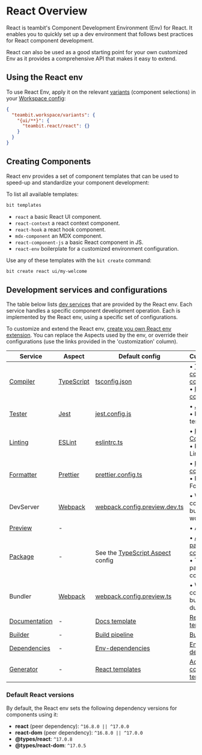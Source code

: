 # React Overview

React is teambit's Component Development Environment (Env) for React.
It enables you to quickly set up a dev environment that follows best practices for React component development.

React can also be used as a good starting point for your own customized Env as it provides a comprehensive API that makes it easy to extend.

## Using the React env

To use React Env, apply it on the relevant [variants](/docs/workspace/variants) (component selections) in your [Workspace config](/docs/workspace/workspace-configuration):

```json title="workspace.jsonc"
{
  "teambit.workspace/variants": {
    "{ui/**}": {
      "teambit.react/react": {}
    }
  }
}
```

## Creating Components

React env provides a set of component templates that can be used to speed-up and standardize your component development:

To list all available templates:

```bash
bit templates
```

- `react` a basic React UI component.
- `react-context` a react context component.
- `react-hook` a react hook component.
- `mdx-component` an MDX component.
- `react-component-js` a basic React component in JS.
- `react-env` boilerplate for a customized environment configuration.

Use any of these templates with the `bit create` command:

```bash
bit create react ui/my-welcome
```

## Development services and configurations

The table below lists [dev services](/dev-services/dev-services-overview) that are provided by the React env. Each service handles a specific component development operation. Each is implemented by the React env, using a specific set of configurations.

To customize and extend the React env, [create you own React env extension](/envs/pre-configured-envs/react/extending-react#using-your-own-react-env-extension). You can replace the Aspects used by the env, or override their configurations (use the links provided in the 'customization' column).

| Service                                                                     | Aspect                                                      | Default config                                                                                                     | Customization                                                                                                                                                   |
| --------------------------------------------------------------------------- | ----------------------------------------------------------- | ------------------------------------------------------------------------------------------------------------------ | --------------------------------------------------------------------------------------------------------------------------------------------------------------- |
| [Compiler](/docs/dev-services/compiler/compiler-overview)                   | [TypeScript](https://bit.dev/teambit/typescript/typescript) | [tsconfig.json](https://bit.dev/teambit/react/react/~code/typescript/tsconfig.json)                                | • [TS compilation config](/frameworks/react/config-react-tools#typescript) <br /> • [Replace compiler](/docs/dev-services/compiler/configure-env-with-compiler) |
| [Tester](/tester/overview)                                                  | [Jest](https://bit.dev/teambit/defender/jest)               | [jest.config.js](https://bit.dev/teambit/react/react/~code/jest/jest.config.js)                                    | • [Jest config](/frameworks/react/config-react-tools#jest) <br /> • Replace tester                                                                              |
| [Linting](/linter/overview)                                                 | [ESLint](https://bit.dev/teambit/defender/eslint)           | [eslintrc.ts](https://bit.dev/teambit/react/react/~code/eslint/eslintrc.ts)                                        | • [ESLint Config](/frameworks/react/config-react-tools#eslint) <br /> • Replace Linter                                                                          |
| [Formatter](/formatter/overview)                                            | [Prettier](https://bit.dev/teambit/defender/prettier)       | [prettier.config.ts](https://bit.dev/teambit/react/react/~code/prettier/prettier.config.js)                        | • [Prettier config](/frameworks/react/config-react-tools#prettier) <br /> • Replace Formatter                                                                   |
| DevServer                                                                   | [Webpack](https://bit.dev/teambit/webpack/webpack)          | [webpack.config.preview.dev.ts](https://bit.dev/teambit/react/react/~code/webpack/webpack.config.preview.dev.ts)   | • Webpack config (for bundling in the workspace)                                                                                                                |
| [Preview](/docs/dev-services/preview/overview)                              | -                                                           |                                                                                                                    | • Add preview                                                                                                                                                   |
| [Package](/docs/packages/packages-overview)                                 | -                                                           | See the [TypeScript Aspect](https://bit.dev/teambit/typescript/typescript/~code/typescript.main.runtime.ts) config | • [Add Env package config]() <br /> • TypeScript's package config                                                                                               |
| Bundler                                                                     | [Webpack](https://bit.dev/teambit/webpack/webpack)          | [webpack.config.preview.ts](https://bit.dev/teambit/react/react/~code/webpack/webpack.config.preview.ts)           | • Webpack config (for bundling during build)                                                                                                                    |
| [Documentation](/docs/dev-services/docs/docs-overview)                      | -                                                           | [Docs template](https://bit.dev/teambit/react/react/~code/docs/index.tsx)                                          | [Replace docs template](/docs/dev-services/docs/docs-templates)                                                                                                 |
| [Builder](http://localhost:3000/docs/dev-services/builder/builder-overview) | -                                                           | [Build pipeline](http://localhost:3000/docs/dev-services/builder/builder-overview)                                 | [Build pipelines](/docs/dev-services/builder/build-pipelines)                                                                                                   |
| [Dependencies](/dependencies/dependencies-overview)                         | -                                                           | [Env-dependencies](https://bit.dev/teambit/react/react/~code/react.env.ts)                                         | [Env dependencies](/dependencies/configuring-dependencies#configuring-dependencies-from-an-env)                                                                 |
| [Generator](/docs/dev-services/generator/generator-overview)                | -                                                           | [React templates](https://bit.dev/teambit/react/react/~code/templates/react-component.ts)                          | [Add a component template]()                                                                                                                                    |

### Default React versions

By default, the React env sets the following dependency versions for components using it:

- **react** (peer dependency): `^16.8.0 || ^17.0.0`
- **react-dom** (peer dependency): `^16.8.0 || ^17.0.0`
- **@types/react**: `^17.0.8`
- **@types/react-dom**: `^17.0.5`
